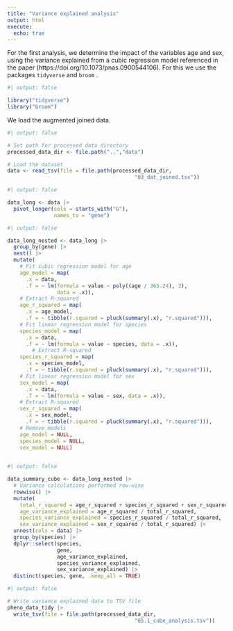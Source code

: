 ```yaml
---
title: "Variance explained analysis"
output: html
execute:
  echo: true
---
```


For the first analysis, we determine the impact of the variables age and sex, using the variance explained from a cubic regression model referenced in the paper (https://doi.org/10.1073/pnas.0900544106). For this we use the packages `tidyverse` and `broom` .

```r
#| output: false

library("tidyverse")
library("broom")
```

We load the augmented joined data.

```r
#| output: false

# Set path for processed data directory
processed_data_dir <- file.path("..","data")

# Load the dataset
data <- read_tsv(file = file.path(processed_data_dir,
                                         "03_dat_joined.tsv"))
```

```r
#| output: false

data_long <- data |>
  pivot_longer(cols = starts_with("G"),
               names_to = "gene")

```

```r
#| output: false

data_long_nested <- data_long |>
  group_by(gene) |>
  nest() |>
  mutate(
    # Fit cubic regression model for age
    age_model = map(
      .x = data,
      .f = ~ lm(formula = value ~ poly((age / 365.24), 3),
                data = .x)),
    # Extract R-squared
    age_r_squared = map(
      .x = age_model,
      .f = ~ tibble(r.squared = pluck(summary(.x), "r.squared"))),
    # Fit linear regression model for species
    species_model = map(
      .x = data,
      .f = ~ lm(formula = value ~ species, data = .x)),
        # Extract R-squared
    species_r_squared = map(
      .x = species_model,
      .f = ~ tibble(r.squared = pluck(summary(.x), "r.squared"))),
    # Fit linear regression model for sex
    sex_model = map(
      .x = data,
      .f = ~ lm(formula = value ~ sex, data = .x)),
    # Extract R-squared
    sex_r_squared = map(
      .x = sex_model,
      .f = ~ tibble(r.squared = pluck(summary(.x), "r.squared"))),
    # Remove models
    age_model = NULL,
    species_model = NULL,
    sex_model = NULL)
    
```

```r
#| output: false

data_summary_cube <- data_long_nested |>
  # Variance calculations performed row-wise
  rowwise() |>
  mutate(
    total_r_squared = age_r_squared + species_r_squared + sex_r_squared,
    age_variance_explained = age_r_squared / total_r_squared,
    species_variance_explained = species_r_squared / total_r_squared,
    sex_variance_explained = sex_r_squared / total_r_squared) |>
  unnest(cols = data) |>
  group_by(species) |>
  dplyr::select(species,
                gene,
                age_variance_explained,
                species_variance_explained,
                sex_variance_explained) |>
  distinct(species, gene, .keep_all = TRUE)

```

```r
#| output: false

# Write variance explained data to TSV file
pheno_data_tidy |>
  write_tsv(file = file.path(processed_data_dir,
                                         "05.1_cube_analysis.tsv"))
```
